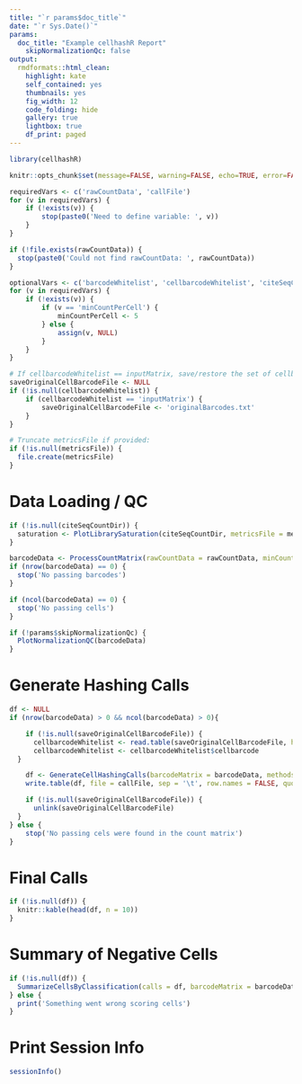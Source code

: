 ```yaml
---
title: "`r params$doc_title`"
date: "`r Sys.Date()`"
params:
  doc_title: "Example cellhashR Report"
	skipNormalizationQc: false
output:
  rmdformats::html_clean:
    highlight: kate
    self_contained: yes
    thumbnails: yes
    fig_width: 12
    code_folding: hide
    gallery: true
    lightbox: true
    df_print: paged
---
```


```r

library(cellhashR)

knitr::opts_chunk$set(message=FALSE, warning=FALSE, echo=TRUE, error=FALSE)

```

```r

requiredVars <- c('rawCountData', 'callFile')
for (v in requiredVars) {
	if (!exists(v)) {
		stop(paste0('Need to define variable: ', v))
	}
}

if (!file.exists(rawCountData)) {
  stop(paste0('Could not find rawCountData: ', rawCountData))
}

optionalVars <- c('barcodeWhitelist', 'cellbarcodeWhitelist', 'citeSeqCountDir', 'minCountPerCell', 'metricsFile')
for (v in requiredVars) {
	if (!exists(v)) {
		if (v == 'minCountPerCell') {
			minCountPerCell <- 5
		} else {
			assign(v, NULL)
		}
	}
}

# If cellbarcodeWhitelist == inputMatrix, save/restore the set of cellbarcodes for reporting:
saveOriginalCellBarcodeFile <- NULL
if (!is.null(cellbarcodeWhitelist)) {
	if (cellbarcodeWhitelist == 'inputMatrix') {
		saveOriginalCellBarcodeFile <- 'originalBarcodes.txt'
	}
}

# Truncate metricsFile if provided:
if (!is.null(metricsFile)) {
  file.create(metricsFile)
}

```

# Data Loading / QC

```r

if (!is.null(citeSeqCountDir)) {
  saturation <- PlotLibrarySaturation(citeSeqCountDir, metricsFile = metricsFile)
}

barcodeData <- ProcessCountMatrix(rawCountData = rawCountData, minCountPerCell = minCountPerCell, barcodeWhitelist = barcodeWhitelist, saveOriginalCellBarcodeFile = saveOriginalCellBarcodeFile, metricsFile = metricsFile)
if (nrow(barcodeData) == 0) {
  stop('No passing barcodes')
}

if (ncol(barcodeData) == 0) {
  stop('No passing cells')
}

if (!params$skipNormalizationQc) {
  PlotNormalizationQC(barcodeData)
}

```

# Generate Hashing Calls

```r

df <- NULL
if (nrow(barcodeData) > 0 && ncol(barcodeData) > 0){

	if (!is.null(saveOriginalCellBarcodeFile)) {
	  cellbarcodeWhitelist <- read.table(saveOriginalCellBarcodeFile, header = FALSE, col.names = c('cellbarcode'))
	  cellbarcodeWhitelist <- cellbarcodeWhitelist$cellbarcode
  }

	df <- GenerateCellHashingCalls(barcodeMatrix = barcodeData, methods = methods, cellbarcodeWhitelist = cellbarcodeWhitelist, metricsFile = metricsFile)
	write.table(df, file = callFile, sep = '\t', row.names = FALSE, quote = FALSE)

	if (!is.null(saveOriginalCellBarcodeFile)) {
	  unlink(saveOriginalCellBarcodeFile)
  }
} else {
	stop('No passing cels were found in the count matrix')
}

```

# Final Calls

```r

if (!is.null(df)) {
  knitr::kable(head(df, n = 10))
}

```

# Summary of Negative Cells

```r

if (!is.null(df)) {
  SummarizeCellsByClassification(calls = df, barcodeMatrix = barcodeData)
} else {
  print('Something went wrong scoring cells')
}

```

# Print Session Info

```r

sessionInfo()

```

